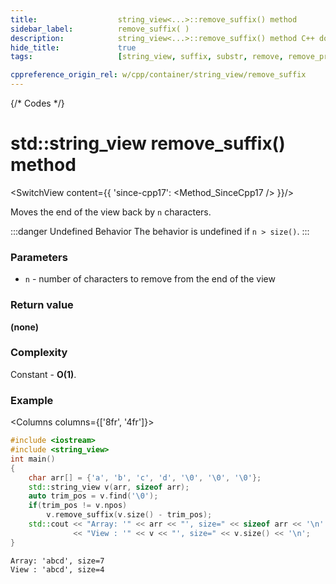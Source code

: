 ```yaml
---
title:					string_view<...>::remove_suffix() method
sidebar_label:			remove_suffix( )
description:			string_view<...>::remove_suffix() method C++ documentation
hide_title:				true
tags:					[string_view, suffix, substr, remove, remove_prefix]

cppreference_origin_rel: w/cpp/container/string_view/remove_suffix
---
```




{/* Codes */}


# std::string_view remove_suffix() method

<SwitchView content={{
	'since-cpp17': <Method_SinceCpp17 />
}}/>

Moves the end of the view back by `n` characters.

:::danger Undefined Behavior
The <Tooltip title={Term_UndefinedBehaviour}>behavior is undefined</Tooltip> if `n > size()`.
:::

### Parameters

 - `n` - number of characters to remove from the end of the view

### Return value

**(none)**

### Complexity

Constant - **O(1)**.

### Example

<Columns columns={['8fr', '4fr']}>
<div>

```cpp title='Main.cpp' showLineNumbers
#include <iostream>
#include <string_view>
int main()
{
    char arr[] = {'a', 'b', 'c', 'd', '\0', '\0', '\0'};
    std::string_view v(arr, sizeof arr);
    auto trim_pos = v.find('\0');
    if(trim_pos != v.npos)
        v.remove_suffix(v.size() - trim_pos);
    std::cout << "Array: '" << arr << "', size=" << sizeof arr << '\n'
              << "View : '" << v << "', size=" << v.size() << '\n';
}
```

</div>
<div>

```plaintext title="Possible output"
Array: 'abcd', size=7
View : 'abcd', size=4
```

</div>
</Columns>
